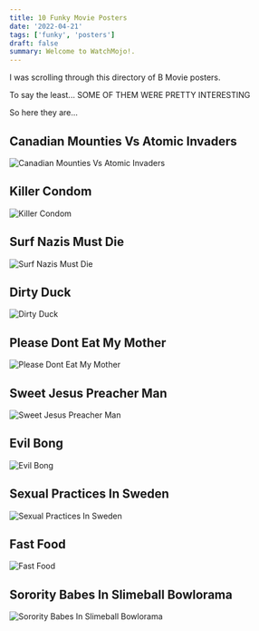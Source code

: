 ```yaml
---
title: 10 Funky Movie Posters
date: '2022-04-21'
tags: ['funky', 'posters']
draft: false
summary: Welcome to WatchMojo!.
---
```


I was scrolling through this directory of B Movie posters.

To say the least... SOME OF THEM WERE PRETTY INTERESTING

So here they are...

## Canadian Mounties Vs Atomic Invaders

<img
  className="w-1/2 h-1/2"
  alt="Canadian Mounties Vs Atomic Invaders"
  src="/post-assets/10-funky-movie-posters/Canadian-Mounties-Vs-Atomic-Invaders.jpg"
/>

## Killer Condom

<img
  className="w-1/2 h-1/2"
  alt="Killer Condom"
  src="/post-assets/10-funky-movie-posters/Killer-Condom.jpg"
/>

## Surf Nazis Must Die

<img
  className="w-1/2 h-1/2"
  alt="Surf Nazis Must Die"
  src="/post-assets/10-funky-movie-posters/Surf-Nazis-Must-Die.jpg"
/>

## Dirty Duck

<img
  className="w-1/2 h-1/2"
  alt="Dirty Duck"
  src="/post-assets/10-funky-movie-posters/Dirty-Duck.jpg"
/>

## Please Dont Eat My Mother

<img
  className="w-1/2 h-1/2"
  alt="Please Dont Eat My Mother"
  src="/post-assets/10-funky-movie-posters/Please-Dont-Eat-My-Mother.jpg"
/>

## Sweet Jesus Preacher Man

<img
  className="w-1/2 h-1/2"
  alt="Sweet Jesus Preacher Man"
  src="/post-assets/10-funky-movie-posters/Sweet-Jesus-Preacher-Man.jpg"
/>

## Evil Bong

<img
  className="w-1/2 h-1/2"
  alt="Evil Bong"
  src="/post-assets/10-funky-movie-posters/Evil-Bong.jpg"
/>

## Sexual Practices In Sweden

<img
  className="w-1/2 h-1/2"
  alt="Sexual Practices In Sweden"
  src="/post-assets/10-funky-movie-posters/Sexual-Practices-In-Sweden.jpg"
/>

## Fast Food

<img
  className="w-1/2 h-1/2"
  alt="Fast Food"
  src="/post-assets/10-funky-movie-posters/Fast-Food.jpg"
/>

## Sorority Babes In Slimeball Bowlorama

<img
  className="w-1/2 h-1/2"
  alt="Sorority Babes In Slimeball Bowlorama"
  src="/post-assets/10-funky-movie-posters/Sorority-Babes-In-Slimeball-Bowlorama.jpg"
/>
